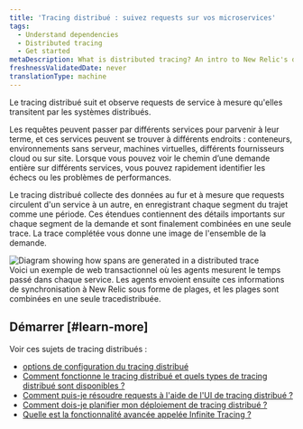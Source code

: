 ```yaml
---
title: 'Tracing distribué : suivez requests sur vos microservices'
tags:
  - Understand dependencies
  - Distributed tracing
  - Get started
metaDescription: What is distributed tracing? An intro to New Relic's distributed tracing feature.
freshnessValidatedDate: never
translationType: machine
---
```


Le tracing distribué suit et observe requests de service à mesure qu'elles transitent par les systèmes distribués.

Les requêtes peuvent passer par différents services pour parvenir à leur terme, et ces services peuvent se trouver à différents endroits : conteneurs, environnements sans serveur, machines virtuelles, différents fournisseurs cloud ou sur site. Lorsque vous pouvez voir le chemin d’une demande entière sur différents services, vous pouvez rapidement identifier les échecs ou les problèmes de performances.

Le tracing distribué collecte des données au fur et à mesure que requests circulent d'un service à un autre, en enregistrant chaque segment du trajet comme une période. Ces étendues contiennent des détails importants sur chaque segment de la demande et sont finalement combinées en une seule trace. La trace complétée vous donne une image de l'ensemble de la demande.

<img title="Diagram showing how spans are generated in a distributed trace" alt="Diagram showing how spans are generated in a distributed trace" src="/images/distributed-tracing_diagram_intro-to-dist-tracing.webp" />

<figcaption>
  Voici un exemple de web transactionnel où les agents mesurent le temps passé dans chaque service. Les agents envoient ensuite ces informations de synchronisation à New Relic sous forme de plages, et les plages sont combinées en une seule tracedistribuée.
</figcaption>

## Démarrer [#learn-more]

Voir ces sujets de tracing distribués :

* [options de configuration du tracing distribué](/docs/distributed-tracing/concepts/quick-start)
* [Comment fonctionne le tracing distribué et quels types de tracing distribué sont disponibles ?](/docs/distributed-tracing/concepts/how-new-relic-distributed-tracing-works/)
* [Comment puis-je résoudre requests à l'aide de l'UI de tracing distribué ?](/docs/distributed-tracing/ui-data/understand-use-distributed-tracing-ui/)
* [Comment dois-je planifier mon déploiement de tracing distribué ?](/docs/distributed-tracing/concepts/distributed-tracing-planning-guide/)
* [Quelle est la fonctionnalité avancée appelée Infinite Tracing ?](/docs/understand-dependencies/distributed-tracing/infinite-tracing/introduction-infinite-tracing/)